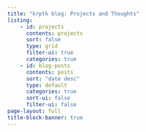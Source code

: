 ```yaml
---
title: "krptk blog: Projects and Thoughts"
listing:
    - id: projects
      contents: projects
      sort: false
      type: grid
      filter-ui: true
      categories: true
    - id: blog-posts
      contents: posts
      sort: "date desc"
      type: default
      categories: true
      sort-ui: false
      filter-ui: false
page-layout: full
title-block-banner: true
---
```



